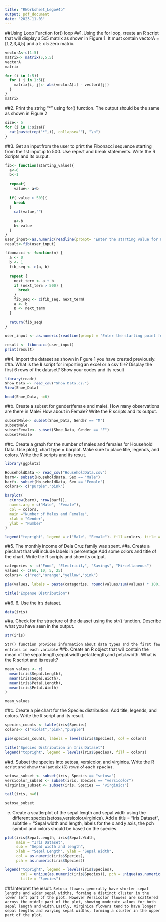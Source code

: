 ---
title: "RWorksheet_Lego#4b"
output: pdf_document
date: "2023-11-08"
---
##Using Loop Function
for() loop
##1. Using the for loop, create an R script that will display a 5x5 matrix as shown in
Figure 1. It must contain vectorA = [1,2,3,4,5] and a 5 x 5 zero matrix.
```{r}
vectorA<-c(1:5)
matrix<- matrix(0,5,5)
vectorA
matrix

for (i in 1:5){
  for ( j in 1:5){
    matrix[i, j]<- abs(vectorA[i] - vectorA[j])
  }
}
matrix
```
##2. Print the string "*" using for() function. The output should be the same as shown in Figure 2
```{r}
size<- 5
for (i in 1:size){
  cat(paste(rep("*",i), collapse=""), "\n")
}
```
##3. Get an input from the user to print the Fibonacci sequence starting from the 1st inputup to 500. Use repeat and break statements. Write the R Scripts and its output.
```{r}
fib<- function(starting_value){
  a<-0
  b<-1
  
  repeat{
    value<- a+b
    
  if( value > 500){
    break
  }
    cat(value,"")
    
    a<-b
    b<-value
  }
}
user_input<-as.numeric(readline(prompt= "Enter the starting value for Fibonacci sequence: "))
result<-fib(user_input)
```

```{r}
fibonacci <- function(n) {
  a <- 0
  b <- 1
  fib_seq <- c(a, b)
  
  repeat {
    next_term <- a + b
    if (next_term > 500) {
      break
    }
    fib_seq <- c(fib_seq, next_term)
    a <- b
    b <- next_term
  }
  
  return(fib_seq)
}

user_input <- as.numeric(readline(prompt = "Enter the starting point for Fibonacci sequence: "))

result <- fibonacci(user_input)
print(result)
```
##4. Import the dataset as shown in Figure 1 you have created previously.
##a. What is the R script for importing an excel or a csv file? Display the first 6 rows of the dataset? Show your codes and its result
```{r}
library(readr)
Shoe_Data <- read_csv("Shoe Data.csv")
View(Shoe_Data)
```
```{r}
head(Shoe_Data, n=6)
```
##b. Create a subset for gender(female and male). How many observations are there in Male? How about in Female? Write the R scripts and its output.
```{r}
subsetMale<- subset(Shoe_Data, Gender == "M")
subsetMale
subsetFemale<- subset(Shoe_Data, Gender == "F")
subsetFemale
```
##c. Create a graph for the number of males and females for Household Data. Use plot(), chart type = barplot. Make sure to place title, legends, and colors. Write the R scripts and its result.
```{r}
library(ggplot2)

HouseholdData <- read_csv("HouseholdData.csv")
barm<- subset(HouseholdData, Sex == "Male")
barf<- subset(HouseholdData, Sex == "Female")
colors<- c("purple","pink")

barplot(
  c(nrow(barm), nrow(barf)),
  names.arg = c("Male", "Female"),
  col = colors,
  main ="Number of Males and Females",
  xlab = "Gender",
  ylab = "Number"
)

legend("topright", legend = c("Male", "Female"), fill =colors, title = "categories") 

```
##5. The monthly income of Dela Cruz family was spent.
##a. Create a piechart that will include labels in percentage.Add some colors and title of the chart. Write the R scripts and show its output.
```{r}
categories <- c("Food", "Electricity", "Savings", "Miscellaneous")
values <- c(60, 10, 5, 25)
colors<- c("red","orange","yellow","pink")

pie(values, labels = paste(categories, round(values/sum(values) * 100, 1), "%"), col = colors)

title("Expense Distribution")

```
##6. 6. Use the iris dataset.
```{r}
data(iris)
```
##a. Check for the structure of the dataset using the str() function. Describe what you have seen in the output.
```{r}
str(iris)
```
`Str() function provides information about data types and the first few entries in each variable`
##b. Create an R object that will contain the mean of the sepal.length,sepal.width,petal.length,and petal.width. What is the R script and its result?
```{r}

mean_values <- c(
  mean(iris$Sepal.Length),
  mean(iris$Sepal.Width),
  mean(iris$Petal.Length),
  mean(iris$Petal.Width)
)

mean_values
```
##c. Create a pie chart for the Species distribution. Add title, legends, and colors. Write the R script and its result.
```{r}
species_counts <- table(iris$Species)
colors<- c("violet","pink","purple")

pie(species_counts, labels = levels(iris$Species), col = colors)

title("Species Distribution in Iris Dataset")
legend("topright", legend = levels(iris$Species), fill = colors)

```

##d. Subset the species into setosa, versicolor, and virginica. Write the R script and show the last six (6) rows of each species.
```{r}
setosa_subset <- subset(iris, Species == "setosa")
versicolor_subset <- subset(iris, Species == "versicolor")
virginica_subset <- subset(iris, Species == "virginica")

tail(iris, n=6)

setosa_subset
```

e. Create a scatterplot of the sepal.length and sepal.width using the different
species(setosa,versicolor,virginica). Add a title = “Iris Dataset”, subtitle = “Sepal
width and length, labels for the x and y axis, the pch symbol and colors should be based on
the species.
```{r}
plot(iris$Sepal.Length, iris$Sepal.Width,
     main = "Iris Dataset",
     sub = "Sepal width and length",
     xlab = "Sepal Length", ylab = "Sepal Width",
     col = as.numeric(iris$Species),
     pch = as.numeric(iris$Species))

legend("topright", legend = levels(iris$Species),
       col = unique(as.numeric(iris$Species)), pch = unique(as.numeric(iris$Species)),
       title = "Species")

```
##f.Interpret the result.
` Setosa flowers generally have shorter sepal lengths and wider sepal widths, forming a distinct cluster in the lower left part of the plot. However Versicolor flowers are scattered across the middle part of the plot, showing moderate values for both sepal length and width.Lastly, Virginica flowers tend to have longer sepal lengths and varying sepal widths, forming a cluster in the upper part of the plot.`

